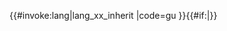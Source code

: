 <includeonly>{{#invoke:lang|lang_xx_inherit
|code=gu
}}</includeonly>{{#if:{{{2|}}}|{{Main other|[[Category:Instances of Lang-gu using second unnamed parameter]]}}}}<noinclude>
{{Documentation
|1=Template:Lang-x/doc
|content={{Template:Lang-x/doc
         |category=含有古吉拉特語的條目
         |tracking-category=Instances of Lang-gu using second unnamed parameter
         }}
}}
[[Category:印度-伊朗語族多語言支持模板|{{PAGENAME}}]]
</noinclude>